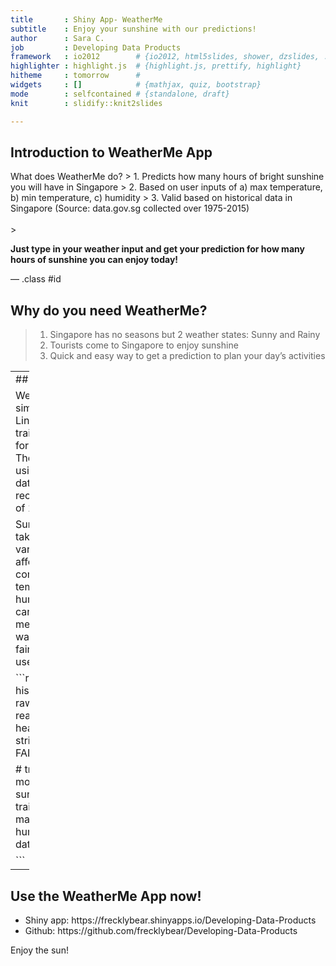 ```yaml
---
title       : Shiny App- WeatherMe
subtitle    : Enjoy your sunshine with our predictions!
author      : Sara C.
job         : Developing Data Products
framework   : io2012        # {io2012, html5slides, shower, dzslides, ...}
highlighter : highlight.js  # {highlight.js, prettify, highlight}
hitheme     : tomorrow      # 
widgets     : []            # {mathjax, quiz, bootstrap}
mode        : selfcontained # {standalone, draft}
knit        : slidify::knit2slides

---
```


## Introduction to WeatherMe App

What does WeatherMe do? 
> 1. Predicts how many hours of bright sunshine you will have in Singapore
> 2. Based on user inputs of a) max temperature, b) min temperature, c) humidity
> 3. Valid based on historical data in Singapore (Source: data.gov.sg collected over 1975-2015)
<br>
<br>
> <p><b> Just type in your weather input and get your prediction for how many hours of sunshine you can enjoy today! </b></p>

--- .class #id

## Why do you need WeatherMe?
> 1. Singapore has no seasons but 2 weather states: Sunny and Rainy
> 2. Tourists come to Singapore to enjoy sunshine
> 3. Quick and easy way to get a prediction to plan your day's activities


---
## Building WeatherMe

WeatherMe used a simple Generalized Linear Model "glm" to train the predictive model for no of sunshine hours.
The model was trained using official data from data.gov.sg of weather records over the period of 1975-2015. 

Sunshine hours was taken as the dependent variable that was affected by the combination of max temp, min temp and humidity.Although there can be more accurate methods, this method was chosen to give a fairly quick estimation for users. 

```r
# read Singapore historical weather data
rawData <- read.table("weather.csv", header = TRUE, sep =",", stringsAsFactors = FALSE)

# train simple prediction model for hours of bright sunshine
modFit <- train(sunshine_hours ~ max_temp + min_temp + humidity, method="glm", 
                data= rawData)

```

---

## Use the WeatherMe App now!

* Shiny app: https://frecklybear.shinyapps.io/Developing-Data-Products
* Github: https://github.com/frecklybear/Developing-Data-Products

Enjoy the sun!
